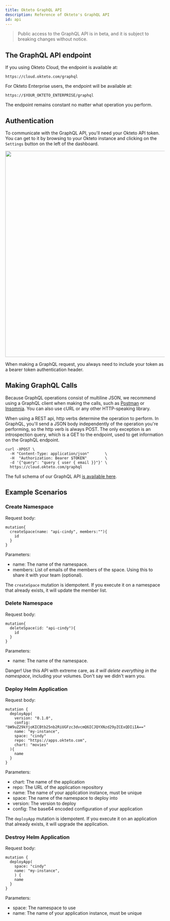 ```yaml
---
title: Okteto GraphQL API
description: Reference of Okteto's GraphQL API
id: api
---
```



> Public access to the GraphQL API is in beta, and it is subject to breaking changes without notice.


## The GraphQL API endpoint

If you using Okteto Cloud, the endpoint is available at:
```
https://cloud.okteto.com/graphql
```

For Okteto Enterprise users, the endpoint will be available at:
```
https://$YOUR_OKTETO_ENTERPRISE/graphql
```

The endpoint remains constant no matter what operation you perform.

## Authentication

To communicate with the GraphQL API, you'll need your Okteto API token. You can get to it by browsing to your Okteto instance and clicking on the `Settings` button on the left of the dashboard.

<p align="center"><Image borderless src="/docs/images/apitoken.png" width="650" /></p>

When making a GraphQL request, you always need to include your token as a bearer token authentication header.

## Making GraphQL Calls

Because GraphQL operations consist of multiline JSON, we recommend using a GraphQL client when making the calls, such as [Postman](https://postman.com) or [Insomnia](https://insomnia.rest/). You can also use cURL or any other HTTP-speaking library.

When using a REST api, http verbs determine the operation to perform. In GraphQL, you'll send a JSON body independently of the operation you're performing, so the http verb is always POST. The only exception is an introspection query, which is a GET to the endpoint, used to get information on the GraphQL endpoint.

```
curl -XPOST \
  -H "Content-Type: application/json"       \
  -H  "Authorization: Bearer $TOKEN"        \
  -d '{"query": "query { user { email }}"}' \
  https://cloud.okteto.com/graphql
```

The full schema of our GraphQL API <a href="https://okteto.com/docs/api/schema/">is available here</a>.

## Example Scenarios

### Create Namespace

Request body:
```
mutation{
  createSpace(name: "api-cindy", members:""){
    id
  }
}
```

Parameters:
- name: The name of the namespace.
- members: List of emails of the members of the space. Using this to share it with your team (optional).


The `createSpace` mutation is idempotent. If you execute it on a namespace that already exists, it will update the member list.

### Delete Namespace

Request body:
```
mutation{
  deleteSpace(id: "api-cindy"){
    id
  }
}
```

Parameters:
- name: The name of the namespace.

Danger! Use this API with extreme care, as *it will delete everything in the namespace*, including your volumes. Don't say we didn't warn you.

### Deploy Helm Application

Request body:

```
mutation {
  deployApp(
    version: "0.1.0",
    config: "bW9uZ29kYjoKICBtb25nb2RiUGFzc3dvcmQ6ICJQYXNzd29yZCExQDIiIA=="
    name: "my-instance",
    space: "cindy"
    repo: "https://apps.okteto.com",
    chart: "movies"
  ){
    name
  }
}
```

Parameters:
- chart: The name of the application
- repo: The URL of the application repository
- name: The name of your application instance, must be unique
- space: The name of the namespace to deploy into
- version: The version to deploy
- config: The base64 encoded configuration of your application

The `deployApp` mutation is idempotent. If you execute it on an application that already exists, it will upgrade the application.

### Destroy Helm Application

Request body:

```
mutation {
  deployApp(
    space: "cindy"
    name: "my-instance",
    ) {
    name
  }
}
```

Parameters:
- space: The namespace to use
- name: The name of your application instance, must be unique
